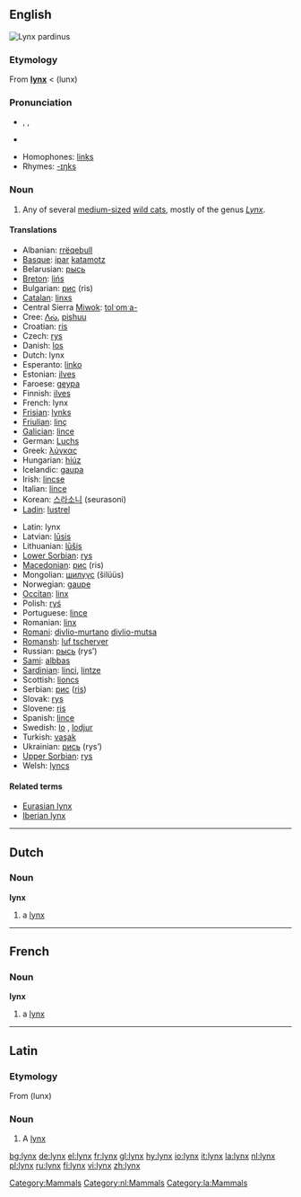 {{see|Lynx}}
==English==
[[Image:Linces12.jpg|thumb|''Lynx pardinus'']]
{{wikipedia}}

===Etymology===
From {{L.}} '''[[#Latin|lynx]]''' < {{AGr.}} '''{{polytonic|[[λύγξ]]}}''' (lunx)

===Pronunciation===
* {{AHD|lĭngks}}, {{IPA|/lɪŋks/}}, {{SAMPA|/lINks/}}
*{{audio|en-us-lynx.ogg|Audio (US)}}

* Homophones: [[links]]
*Rhymes: [[Rhymes:English:-ɪŋks|-ɪŋks]]

===Noun===
{{en-noun|es}}

# Any of several [[medium-sized]] [[wild cat]]s, mostly of the genus ''[[Lynx]]''.

====Translations====
{{trans-top|wild cat}}
*Albanian: [[rrëqebull]]
*[[Basque]]: [[ipar]] [[katamotz]]
*Belarusian: [[рысь]] {{f}}
*[[Breton]]: [[lińs]]
*Bulgarian: [[рис]] (ris)
*[[Catalan]]: [[linxs]]
*Central Sierra [[Miwok]]: [[tolˑomˑa-]]
*Cree: [[ᐱᔔ]], [[pishuu]]
*Croatian: [[ris]]
*Czech: [[rys]] {{m}}
*Danish: [[los#Danish|los]]
*Dutch: lynx {{m}}
*Esperanto: [[linko]]
*Estonian: [[ilves]]
*Faroese: [[geypa]]
*Finnish: [[ilves]]
*French: lynx {{m}}
*[[Frisian]]: [[lynks]]
*[[Friulian]]: [[linç]]
*[[Galician]]: [[lince#Galician|lince]] {{m}}
*German: [[Luchs]] {{m}}
*Greek: [[λύγκας]] {{m}}
*Hungarian: [[hiúz]]
*Icelandic: [[gaupa]]
*Irish: [[lincse]]
*Italian: [[lince#Italian|lince]] {{f}}
*Korean: [[스라소니]] (seurasoni)
*[[Ladin]]: [[lustrel]]<!--NOTE: do not put the taxonomical name in as the Latin translation-->
{{trans-mid}}
*Latin: lynx {{c}}
*Latvian: [[lūsis]]
*Lithuanian: [[lūšis]]
*[[Lower Sorbian]]: [[rys]]
*[[Macedonian]]: [[рис]] (ris)
*Mongolian: [[шилүүс]] (šilüüs)
*Norwegian: [[gaupe]]
*[[Occitan]]: [[linx]] {{m}}
*Polish: [[ryś]] {{f}}
*Portuguese: [[lince#Portuguese|lince]] {{m}}
*Romanian: [[linx]]
*[[Romani]]: [[divlio-murtano]] {{m}} [[divlio-mutsa]] {{f}}
*[[Romansh]]: [[luf tscherver]]
*Russian: [[рысь]] (rys’) {{f}}
*[[Sami]]: [[albbas]]
*[[Sardinian]]: [[linci]], [[lintze]]
*Scottish: [[lioncs]]
*Serbian: [[рис]] ([[ris]])
*Slovak: [[rys]]
*Slovene: [[ris]]
*Spanish: [[lince#Spanish|lince]] {{m}}
*Swedish: [[lo#Swedish|lo]] {{c}}, [[lodjur]] {{n}}
*Turkish: [[vaşak]]
*Ukrainian: [[рись]] (rys’)
*[[Upper Sorbian]]: [[rys]]
*Welsh: [[lyncs]]
{{trans-bottom}}

====Related terms====
*[[Eurasian lynx]]
*[[Iberian lynx]]

[[Category:Mammals]]

----

==Dutch==

===Noun===
'''lynx''' {{m}}

# a [[lynx#English|lynx]]

[[Category:nl:Mammals]]

----

==French==

===Noun===
'''lynx''' {{m}}

# a [[lynx#English|lynx]]

----

==Latin==

===Etymology===
From {{AGr.|la}} '''{{polytonic|[[λύγξ]]}}''' (lunx)

===Noun===
{{la-noun|lynx|lyncis|lyncis|c|third}}

# A [[lynx#English|lynx]]

[[Category:la:Mammals]]

[[bg:lynx]]
[[de:lynx]]
[[el:lynx]]
[[fr:lynx]]
[[gl:lynx]]
[[hy:lynx]]
[[io:lynx]]
[[it:lynx]]
[[la:lynx]]
[[nl:lynx]]
[[pl:lynx]]
[[ru:lynx]]
[[fi:lynx]]
[[vi:lynx]]
[[zh:lynx]]